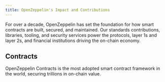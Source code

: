 ```yaml
---
title: OpenZeppelin's Impact and Contributions
---
```


For over a decade, OpenZeppelin has set the foundation for how smart contracts are built, secured, and maintained. Our standards contributions, libraries, tooling, and security services power the protocols, layer 1s and layer 2s, and financial institutions driving the on-chain economy.

## Contracts

OpenZeppelin Contracts is the most adopted smart contract framework in the world, securing trillions in on-chain value.

<Cards>
  <Card title="The Impact of OpenZeppelin Contracts" href="/impact/contracts-impact" description="For over ten years, OpenZeppelin Contracts has been the trusted foundation for the global smart contract ecosystem">
  </Card>

  <Card title="Powering Top Financial Institutions" href="/impact/contracts-for-financial-institutions" description="The trusted foundation powering the on-chain economy and securing billions in value">
  </Card>

  <Card title="The Future of OpenZeppelin Contracts" href="/impact/contracts-future" description="Advancing privacy, chain abstraction, and tokenziation and real world assets">
  </Card>
</Cards>